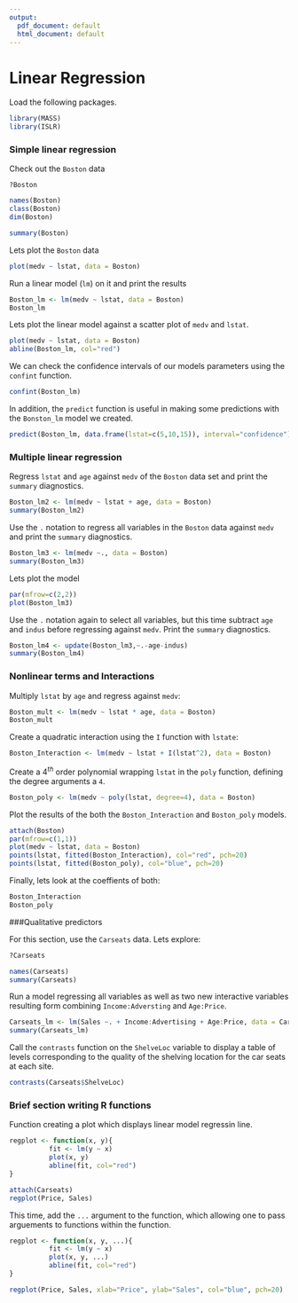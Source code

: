 ```yaml
---
output:
  pdf_document: default
  html_document: default
---
```


Linear Regression
====================

Load the following packages.
```r
library(MASS)
library(ISLR)
```

### Simple linear regression
Check out the `Boston` data
```
?Boston
```
```r
names(Boston)
class(Boston)
dim(Boston)
```
```r
summary(Boston)
```
Lets plot the `Boston` data
```r
plot(medv ~ lstat, data = Boston)
```

Run a linear model (`lm`) on it and print the results

```r
Boston_lm <- lm(medv ~ lstat, data = Boston)
Boston_lm
```

Lets plot the linear model against a scatter plot of `medv` and `lstat`.

```r
plot(medv ~ lstat, data = Boston)
abline(Boston_lm, col="red")
```

We can check the confidence intervals of our models parameters using the `confint` function.
```r
confint(Boston_lm)
```

In addition, the `predict` function is useful in making some predictions with the `Bonston_lm` model we created.
```r
predict(Boston_lm, data.frame(lstat=c(5,10,15)), interval="confidence")
```

\newpage

### Multiple linear regression

Regress `lstat` and `age` against `medv` of the `Boston` data set and print the `summary` diagnostics. 

```r
Boston_lm2 <- lm(medv ~ lstat + age, data = Boston)
summary(Boston_lm2)
```

Use the `.` notation to regress all variables in the `Boston` data against `medv` and print the `summary` diagnostics.
```r
Boston_lm3 <- lm(medv ~., data = Boston)
summary(Boston_lm3)
```

Lets plot the model
```r
par(mfrow=c(2,2))
plot(Boston_lm3)
```

Use the `.` notation again to select all variables, but this time subtract `age` and `indus` before regressing against `medv`. Print the `summary` diagnostics.

```r
Boston_lm4 <- update(Boston_lm3,~.-age-indus)
summary(Boston_lm4)
```

### Nonlinear terms and Interactions

Multiply `lstat` by `age` and regress against `medv`:

```r
Boston_mult <- lm(medv ~ lstat * age, data = Boston)
Boston_mult
```

Create a quadratic interaction using the `I` function with `lstate`:
```r
Boston_Interaction <- lm(medv ~ lstat + I(lstat^2), data = Boston)
```

Create a $4^{th}$ order polynomial wrapping `lstat` in the `poly` function, defining the degree arguments a `4`.
```r
Boston_poly <- lm(medv ~ poly(lstat, degree=4), data = Boston)
```

Plot the results of the both the `Boston_Interaction` and `Boston_poly` models.
```r
attach(Boston)
par(mfrow=c(1,1))
plot(medv ~ lstat, data = Boston)
points(lstat, fitted(Boston_Interaction), col="red", pch=20)
points(lstat, fitted(Boston_poly), col="blue", pch=20)
```

Finally, lets look at the coeffients of both:
```r
Boston_Interaction
Boston_poly
```

###Qualitative predictors

For this section, use the `Carseats` data. Lets explore:

```r
?Carseats
```
```r
names(Carseats)
summary(Carseats)
```

Run a model regressing all variables as well as two new interactive variables resulting form combining `Income:Adversting` and `Age:Price`.
```r
Carseats_lm <- lm(Sales ~. + Income:Advertising + Age:Price, data = Carseats)
summary(Carseats_lm)
```

Call the `contrasts` function on the `ShelveLoc` variable to display a table of levels corresponding to the quality of the shelving location for the car seats at each site.
```r
contrasts(Carseats$ShelveLoc)
```


### Brief section writing R functions

Function creating a plot which displays linear model regressin line.

```r
regplot <- function(x, y){
          fit <- lm(y ~ x)
          plot(x, y)
          abline(fit, col="red")
}

attach(Carseats)
regplot(Price, Sales)
```

This time, add the `...` argument to the function, which allowing one to pass arguements to functions within the function.
```r
regplot <- function(x, y, ...){
          fit <- lm(y ~ x)
          plot(x, y, ...)
          abline(fit, col="red")
}

regplot(Price, Sales, xlab="Price", ylab="Sales", col="blue", pch=20)

```